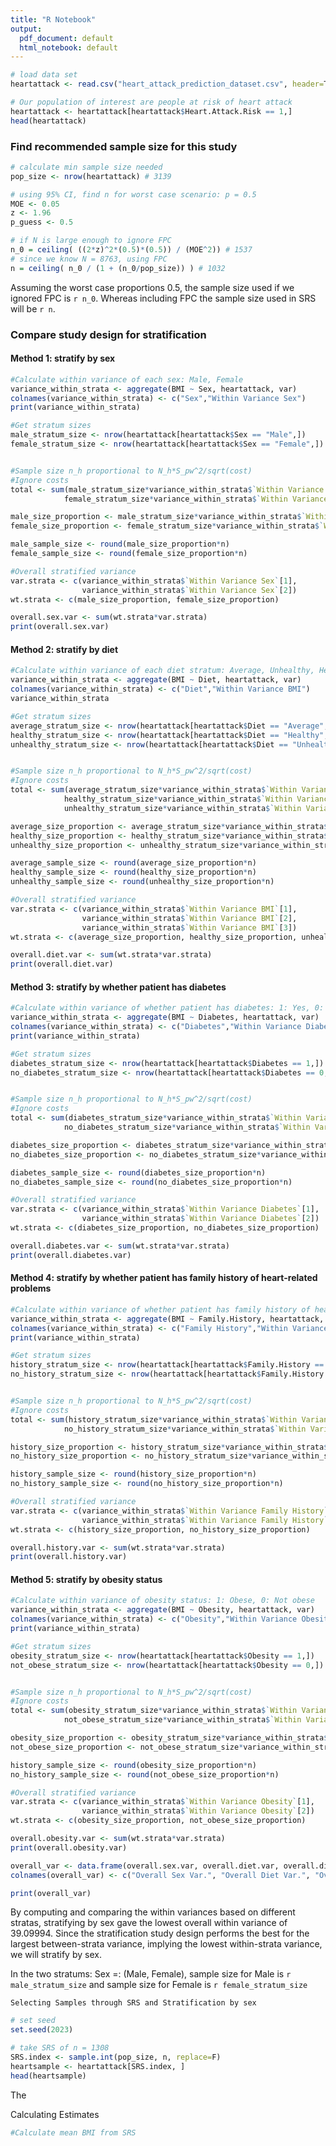 ```yaml
---
title: "R Notebook"
output:
  pdf_document: default
  html_notebook: default
---
```


```r
# load data set
heartattack <- read.csv("heart_attack_prediction_dataset.csv", header=T)

# Our population of interest are people at risk of heart attack 
heartattack <- heartattack[heartattack$Heart.Attack.Risk == 1,]
head(heartattack)
```

### Find recommended sample size for this study

```r
# calculate min sample size needed
pop_size <- nrow(heartattack) # 3139

# using 95% CI, find n for worst case scenario: p = 0.5
MOE <- 0.05
z <- 1.96
p_guess <- 0.5

# if N is large enough to ignore FPC
n_0 = ceiling( ((2*z)^2*(0.5)*(0.5)) / (MOE^2)) # 1537
# since we know N = 8763, using FPC
n = ceiling( n_0 / (1 + (n_0/pop_size)) ) # 1032
```

Assuming the worst case proportions 0.5, the sample size used if we ignored FPC is `r n_0`. Whereas including FPC the sample size used in SRS will be `r n`.

### Compare study design for stratification

#### Method 1: stratify by sex

```r
#Calculate within variance of each sex: Male, Female
variance_within_strata <- aggregate(BMI ~ Sex, heartattack, var)
colnames(variance_within_strata) <- c("Sex","Within Variance Sex")
print(variance_within_strata)

#Get stratum sizes
male_stratum_size <- nrow(heartattack[heartattack$Sex == "Male",])
female_stratum_size <- nrow(heartattack[heartattack$Sex == "Female",])


#Sample size n_h proportional to N_h*S_pw^2/sqrt(cost)
#Ignore costs
total <- sum(male_stratum_size*variance_within_strata$`Within Variance Sex`[1],
            female_stratum_size*variance_within_strata$`Within Variance Sex`[2])

male_size_proportion <- male_stratum_size*variance_within_strata$`Within Variance Sex`[1]/total
female_size_proportion <- female_stratum_size*variance_within_strata$`Within Variance Sex`[2]/total

male_sample_size <- round(male_size_proportion*n)
female_sample_size <- round(female_size_proportion*n)

#Overall stratified variance
var.strata <- c(variance_within_strata$`Within Variance Sex`[1], 
                variance_within_strata$`Within Variance Sex`[2])
wt.strata <- c(male_size_proportion, female_size_proportion)

overall.sex.var <- sum(wt.strata*var.strata)
print(overall.sex.var)
```

#### Method 2: stratify by diet

```r
#Calculate within variance of each diet stratum: Average, Unhealthy, Healthy
variance_within_strata <- aggregate(BMI ~ Diet, heartattack, var)
colnames(variance_within_strata) <- c("Diet","Within Variance BMI")
variance_within_strata

#Get stratum sizes
average_stratum_size <- nrow(heartattack[heartattack$Diet == "Average",])
healthy_stratum_size <- nrow(heartattack[heartattack$Diet == "Healthy",])
unhealthy_stratum_size <- nrow(heartattack[heartattack$Diet == "Unhealthy",])


#Sample size n_h proportional to N_h*S_pw^2/sqrt(cost)
#Ignore costs
total <- sum(average_stratum_size*variance_within_strata$`Within Variance BMI`[1],
            healthy_stratum_size*variance_within_strata$`Within Variance BMI`[2],
            unhealthy_stratum_size*variance_within_strata$`Within Variance BMI`[3])

average_size_proportion <- average_stratum_size*variance_within_strata$`Within Variance BMI`[1]/total
healthy_size_proportion <- healthy_stratum_size*variance_within_strata$`Within Variance BMI`[2]/total
unhealthy_size_proportion <- unhealthy_stratum_size*variance_within_strata$`Within Variance BMI`[3]/total

average_sample_size <- round(average_size_proportion*n)
healthy_sample_size <- round(healthy_size_proportion*n)
unhealthy_sample_size <- round(unhealthy_size_proportion*n)

#Overall stratified variance
var.strata <- c(variance_within_strata$`Within Variance BMI`[1], 
                variance_within_strata$`Within Variance BMI`[2],
                variance_within_strata$`Within Variance BMI`[3])
wt.strata <- c(average_size_proportion, healthy_size_proportion, unhealthy_size_proportion)

overall.diet.var <- sum(wt.strata*var.strata)
print(overall.diet.var)
```

#### Method 3: stratify by whether patient has diabetes 

```r
#Calculate within variance of whether patient has diabetes: 1: Yes, 0: No
variance_within_strata <- aggregate(BMI ~ Diabetes, heartattack, var)
colnames(variance_within_strata) <- c("Diabetes","Within Variance Diabetes")
print(variance_within_strata)

#Get stratum sizes
diabetes_stratum_size <- nrow(heartattack[heartattack$Diabetes == 1,])
no_diabetes_stratum_size <- nrow(heartattack[heartattack$Diabetes == 0,])


#Sample size n_h proportional to N_h*S_pw^2/sqrt(cost)
#Ignore costs
total <- sum(diabetes_stratum_size*variance_within_strata$`Within Variance Diabetes`[1],
            no_diabetes_stratum_size*variance_within_strata$`Within Variance Diabetes`[2])

diabetes_size_proportion <- diabetes_stratum_size*variance_within_strata$`Within Variance Diabetes`[1]/total
no_diabetes_size_proportion <- no_diabetes_stratum_size*variance_within_strata$`Within Variance Diabetes`[2]/total

diabetes_sample_size <- round(diabetes_size_proportion*n)
no_diabetes_sample_size <- round(no_diabetes_size_proportion*n)

#Overall stratified variance
var.strata <- c(variance_within_strata$`Within Variance Diabetes`[1], 
                variance_within_strata$`Within Variance Diabetes`[2])
wt.strata <- c(diabetes_size_proportion, no_diabetes_size_proportion)

overall.diabetes.var <- sum(wt.strata*var.strata)
print(overall.diabetes.var)
```

#### Method 4: stratify by whether patient has family history of heart-related problems

```r
#Calculate within variance of whether patient has family history of heart-related problems: 1: Yes, 0: No
variance_within_strata <- aggregate(BMI ~ Family.History, heartattack, var)
colnames(variance_within_strata) <- c("Family History","Within Variance Family History")
print(variance_within_strata)

#Get stratum sizes
history_stratum_size <- nrow(heartattack[heartattack$Family.History == 1,])
no_history_stratum_size <- nrow(heartattack[heartattack$Family.History == 0,])


#Sample size n_h proportional to N_h*S_pw^2/sqrt(cost)
#Ignore costs
total <- sum(history_stratum_size*variance_within_strata$`Within Variance Family History`[1],
            no_history_stratum_size*variance_within_strata$`Within Variance Family History`[2])

history_size_proportion <- history_stratum_size*variance_within_strata$`Within Variance Family History`[1]/total
no_history_size_proportion <- no_history_stratum_size*variance_within_strata$`Within Variance Diabetes`[2]/total

history_sample_size <- round(history_size_proportion*n)
no_history_sample_size <- round(no_history_size_proportion*n)

#Overall stratified variance
var.strata <- c(variance_within_strata$`Within Variance Family History`[1], 
                variance_within_strata$`Within Variance Family History`[2])
wt.strata <- c(history_size_proportion, no_history_size_proportion)

overall.history.var <- sum(wt.strata*var.strata)
print(overall.history.var)
```

#### Method 5: stratify by obesity status

```r
#Calculate within variance of obesity status: 1: Obese, 0: Not obese
variance_within_strata <- aggregate(BMI ~ Obesity, heartattack, var)
colnames(variance_within_strata) <- c("Obesity","Within Variance Obesity")
print(variance_within_strata)

#Get stratum sizes
obesity_stratum_size <- nrow(heartattack[heartattack$Obesity == 1,])
not_obese_stratum_size <- nrow(heartattack[heartattack$Obesity == 0,])


#Sample size n_h proportional to N_h*S_pw^2/sqrt(cost)
#Ignore costs
total <- sum(obesity_stratum_size*variance_within_strata$`Within Variance Obesity`[1],
            not_obese_stratum_size*variance_within_strata$`Within Variance Obesity`[2])

obesity_size_proportion <- obesity_stratum_size*variance_within_strata$`Within Variance Obesity`[1]/total
not_obese_size_proportion <- not_obese_stratum_size*variance_within_strata$`Within Variance Obesity`[2]/total

history_sample_size <- round(obesity_size_proportion*n)
no_history_sample_size <- round(not_obese_size_proportion*n)

#Overall stratified variance
var.strata <- c(variance_within_strata$`Within Variance Obesity`[1], 
                variance_within_strata$`Within Variance Obesity`[2])
wt.strata <- c(obesity_size_proportion, not_obese_size_proportion)

overall.obesity.var <- sum(wt.strata*var.strata)
print(overall.obesity.var)
```

```r
overall_var <- data.frame(overall.sex.var, overall.diet.var, overall.diabetes.var, overall.history.var, overall.obesity.var)
colnames(overall_var) <- c("Overall Sex Var.", "Overall Diet Var.", "Overall Diabetes Var.", "Overall History Var.", "Overall Obesity Var.")

print(overall_var)
```

By computing and comparing the within variances based on different stratas, stratifying by sex gave the lowest overall within variance of 39.09994. Since the stratification study design performs the best for the largest between-strata variance, implying the lowest within-strata variance, we will stratify by sex.

In the two stratums: Sex =: (Male, Female), sample size for Male is `r male_stratum_size` and sample size for Female is `r female_stratum_size`

```         
Selecting Samples through SRS and Stratification by sex
```

```r
# set seed
set.seed(2023)

# take SRS of n = 1308
SRS.index <- sample.int(pop_size, n, replace=F)
heartsample <- heartattack[SRS.index, ]
head(heartsample)


```

The

Calculating Estimates

```r
#Calculate mean BMI from SRS

```
